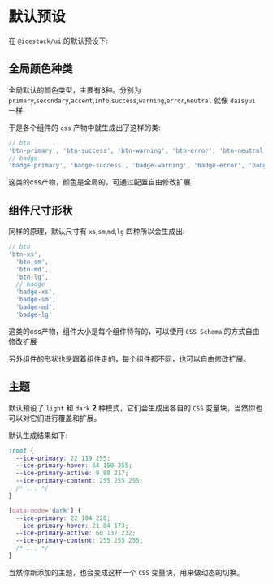 # 默认预设

在 `@icestack/ui` 的默认预设下:

## 全局颜色种类

全局默认的颜色类型，主要有8种。分别为 `primary`,`secondary`,`accent`,`info`,`success`,`warning`,`error`,`neutral` 就像 `daisyui` 一样

于是各个组件的 `css` 产物中就生成出了这样的类:

```js
// btn
'btn-primary', 'btn-success', 'btn-warning', 'btn-error', 'btn-neutral'
// badge
'badge-primary', 'badge-success', 'badge-warning', 'badge-error', 'badge-neutral'
```

这类的css产物，颜色是全局的，可通过配置自由修改扩展

## 组件尺寸形状

同样的原理，默认尺寸有 `xs`,`sm`,`md`,`lg` 四种所以会生成出:

```js
// btn
'btn-xs',
  'btn-sm',
  'btn-md',
  'btn-lg',
  // badge
  'badge-xs',
  'badge-sm',
  'badge-md',
  'badge-lg'
```

这类的css产物，组件大小是每个组件特有的，可以使用 `CSS Schema` 的方式自由修改扩展

另外组件的形状也是跟着组件走的，每个组件都不同，也可以自由修改扩展。

## 主题

默认预设了 `light` 和 `dark` **2** 种模式，它们会生成出各自的 `CSS` 变量块，当然你也可以对它们进行覆盖和扩展。

默认生成结果如下:

```css
:root {
  --ice-primary: 22 119 255;
  --ice-primary-hover: 64 150 255;
  --ice-primary-active: 9 88 217;
  --ice-primary-content: 255 255 255;
  /* ... */
}

[data-mode='dark'] {
  --ice-primary: 22 104 220;
  --ice-primary-hover: 21 84 173;
  --ice-primary-active: 60 137 232;
  --ice-primary-content: 255 255 255;
  /* ... */
}
```

当然你新添加的主题，也会变成这样一个 `CSS` 变量块，用来做动态的切换。
